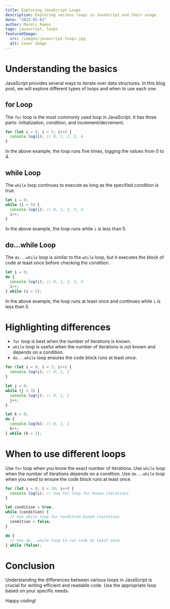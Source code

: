 ```yaml
---
title: Exploring JavaScript Loops
description: Exploring various loops in JavaScript and their usage.
date: "2022-02-01"
author: Mareli Ramos
tags: javascript, loops
featuredImage:
  src: /images/javascript-loops.jpg
  alt: Cover Image
---
```


# Understanding the basics

JavaScript provides several ways to iterate over data structures. In this blog post, we will explore different types of loops and when to use each one.

## for Loop

The `for` loop is the most commonly used loop in JavaScript. It has three parts: initialization, condition, and increment/decrement.

```javascript {1, 3, 5}
for (let i = 0; i < 5; i++) {
  console.log(i); // 0, 1, 2, 3, 4
}
```

In the above example, the loop runs five times, logging the values from 0 to 4.

## while Loop

The `while` loop continues to execute as long as the specified condition is true.

```javascript
let i = 0;
while (i < 5) {
  console.log(i); // 0, 1, 2, 3, 4
  i++;
}
```

In the above example, the loop runs while `i` is less than 5.

## do...while Loop

The `do...while` loop is similar to the `while` loop, but it executes the block of code at least once before checking the condition.

```javascript
let i = 0;
do {
  console.log(i); // 0, 1, 2, 3, 4
  i++;
} while (i < 5);
```

In the above example, the loop runs at least once and continues while `i` is less than 5.

# Highlighting differences

- `for` loop is best when the number of iterations is known.
- `while` loop is useful when the number of iterations is not known and depends on a condition.
- `do...while` loop ensures the code block runs at least once.

```javascript {1, 6, 11}
for (let i = 0; i < 3; i++) {
  console.log(i); // 0, 1, 2
}

let j = 0;
while (j < 3) {
  console.log(j); // 0, 1, 2
  j++;
}

let k = 0;
do {
  console.log(k); // 0, 1, 2
  k++;
} while (k < 3);
```

# When to use different loops

Use `for` loop when you know the exact number of iterations. Use `while` loop when the number of iterations depends on a condition. Use `do...while` loop when you need to ensure the code block runs at least once.

```javascript
for (let i = 0; i < 10; i++) {
  console.log(i); // Use for loop for known iterations
}

let condition = true;
while (condition) {
  // Use while loop for condition-based iterations
  condition = false;
}

do {
  // Use do...while loop to run code at least once
} while (false);
```

# Conclusion

Understanding the differences between various loops in JavaScript is crucial for writing efficient and readable code. Use the appropriate loop based on your specific needs.

Happy coding!
